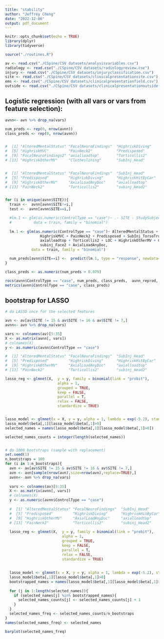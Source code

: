 ```yaml
---
title: "stability"
author: "Jeffrey Cheng"
date: "2022-12-06"
output: pdf_document
---
```


```r
knitr::opts_chunk$set(echo = TRUE)
library(dplyr)
library(tidyverse)

source("./routines.R")
```



```r
av <- read.csv("./CSpine/CSV datasets/analysisvariables.csv")
radiology <- read.csv("./CSpine/CSV datasets/radiologyreview.csv")
injury <- read.csv("./CSpine/CSV datasets/injuryclassification.csv")
site <- read.csv("./CSpine/CSV datasets/clinicalpresentationsite.csv")
ems <- read.csv("./CSpine/CSV datasets/clinicalpresentationfield.csv")
outside <- read.csv("./CSpine/CSV datasets/clinicalpresentationoutside.csv")
```






## Logistic regression (with all vars or vars from feature selection):

```r

avnn<- avn %>% drop_na(vars)

num_preds <- rep(0, nrow(avnn))
class_preds <- rep(0, nrow(avnn))


#  [1] "AlteredMentalStatus" "FocalNeuroFindings"  "HighriskDiving"      "HighriskHitByCar"
#  [5] "HighriskMVC"         "PainNeck2"           "Predisposed"         "SubInj_TorsoTrunk"
#  [9] "FocalNeuroFindings2" "axialloadtop"        "Torticollis2"        "LOC"
# [13] "HighriskOtherMV"     "Clotheslining"       "SubInj_Head"         "AxialLoadAnyDoc"


#  [1] "AlteredMentalStatus" "FocalNeuroFindings"  "SubInj_Head"         "SubInj_TorsoTrunk"  
#  [5] "Predisposed"         "HighriskDiving"      "HighriskHitByCar"    "HighriskMVC"        
#  [9] "HighriskOtherMV"     "AxialLoadAnyDoc"     "axialloadtop"        "FocalNeuroFindings2"
# [13] "PainNeck2"           "Torticollis2"        "subinj_Head2"        "subinj_Face2"  


for (i in unique(avnn$SITE)){
  train <-  avnn[avnn$SITE!=i,]
  test <-  avnn[avnn$SITE==i,]

  #lm.1 <- glm(as.numeric(ControlType == "case")~ .- SITE - StudySubjectID - CaseID, 
  #          data = train, family = "binomial")
  
  lm.1 <- glm(as.numeric(ControlType == "case")~ AlteredMentalStatus + FocalNeuroFindings + HighriskHitByCar +
                HighriskMVC + PainNeck2 + Predisposed + SubInj_TorsoTrunk + FocalNeuroFindings2 +
                axialloadtop + Torticollis2 + LOC + HighriskOtherMV + Clotheslining + 
                subinj_Face2 + AxialLoadAnyDoc, 
            data = train, family = "binomial")

  num_preds[avnn$SITE==i] <-  predict(lm.1, type = "response", newdata=test)
}

class_preds <- as.numeric(num_preds > 0.079)

rocs(avnn$ControlType == "case", num_preds, class_preds,  avnn_reprod, avnn_reprod2)
metrics(avnn$ControlType == "case", class_preds)

```

## bootstrap for LASSO

```r
# do LASSO once for the selected features

avn <- av[av$SITE != 15 & av$SITE != 16 & av$SITE != 7,]
avnn<- avn %>% drop_na(vars)

vars <- colnames(av)[5:35]
X <- as.matrix(avnn[, vars])
# colnames(X)
y <- as.numeric(avnn$ControlType == "case")

#  [1] "AlteredMentalStatus" "FocalNeuroFindings"  "SubInj_Head"         "SubInj_TorsoTrunk"  
#  [5] "Predisposed"         "HighriskDiving"      "HighriskHitByCar"    "HighriskMVC"        
#  [9] "HighriskOtherMV"     "AxialLoadAnyDoc"     "axialloadtop"        "FocalNeuroFindings2"
# [13] "PainNeck2"           "Torticollis2"        "subinj_Head2"        "subinj_Face2"     

lasso_reg <- glmnet(X,  y = y, family = binomial(link = "probit"), 
                        alpha = 1,
                        grouped = TRUE,
                        keep = FALSE,
                        parallel = T,
                        relax = FALSE,
                        standardize = TRUE)


lasso_model <- glmnet(x = X, y = y, alpha = 1, lambda = exp(-5.2), standardize = TRUE)
lasso_model$beta[,1][lasso_model$beta[,1]>0]
selected_names = names(lasso_model$beta[,1][lasso_model$beta[,1]>0])

selected_names_counts = integer(length(selected_names))


# do 1000 bootstraps (sample with replacement)
set.seed(1)
n_bootstraps = 100
for (i in 1:n_bootstraps){
  avn <- av[av$SITE != 15 & av$SITE != 16 & av$SITE != 7,]
  avn <- avn[sample(nrow(avn),size=nrow(avn),replace=TRUE),]
  avnn<- avn %>% drop_na(vars)
  
  vars <- colnames(av)[5:35]
  X <- as.matrix(avnn[, vars])
  # colnames(X)
  y <- as.numeric(avnn$ControlType == "case")
  
  #  [1] "AlteredMentalStatus" "FocalNeuroFindings"  "SubInj_Head"         "SubInj_TorsoTrunk"  
  #  [5] "Predisposed"         "HighriskDiving"      "HighriskHitByCar"    "HighriskMVC"        
  #  [9] "HighriskOtherMV"     "AxialLoadAnyDoc"     "axialloadtop"        "FocalNeuroFindings2"
  # [13] "PainNeck2"           "Torticollis2"        "subinj_Head2"        "subinj_Face2"     
  
  lasso_reg <- glmnet(X,  y = y, family = binomial(link = "probit"), 
                          alpha = 1,
                          grouped = TRUE,
                          keep = FALSE,
                          parallel = T,
                          relax = FALSE,
                          standardize = TRUE)
  
  
  lasso_model <- glmnet(x = X, y = y, alpha = 1, lambda = exp(-5.2), standardize = TRUE)
  lasso_model$beta[,1][lasso_model$beta[,1]>0]
  bootstrapped_names = names(lasso_model$beta[,1][lasso_model$beta[,1]>0])
   
  for (j in 1:length(selected_names)){
    if (selected_names[j] %in% bootstrapped_names){
      selected_names_counts[j] <- selected_names_counts[j] + 1
    }
  }
  selected_names_freq <- selected_names_counts/n_bootstraps
}
names(selected_names_freq) <- selected_names

barplot(selected_names_freq)
```

